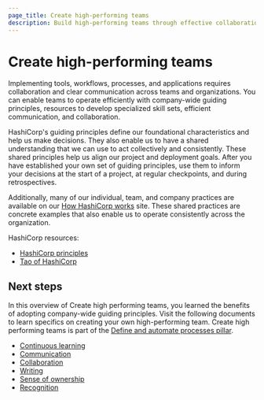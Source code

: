 ```yaml
---
page_title: Create high-performing teams
description: Build high-performing teams through effective collaboration, communication, and cultural practices.
---
```


# Create high-performing teams

Implementing tools, workflows, processes, and applications requires collaboration and clear communication across teams and organizations. You can enable teams to operate efficiently with company-wide guiding principles, resources to develop specialized skill sets, efficient communication, and collaboration.

HashiCorp's guiding principles define our foundational characteristics and help us make decisions. They also enable us to have a shared understanding that we can use to act collectively and consistently. These shared principles help us align our project and deployment goals. After you have established your own set of guiding principles, use them to inform your decisions at the start of a project, at regular checkpoints, and during retrospectives.

Additionally, many of our individual, team, and company practices are available on our [How HashiCorp works](https://works.hashicorp.com/) site. These shared practices are concrete examples that also enable us to operate consistently across the organization.

HashiCorp resources:

- [HashiCorp principles](https://www.hashicorp.com/our-principles)
- [Tao of HashiCorp](https://www.hashicorp.com/en/tao-of-hashicorp)

## Next steps

In this overview of Create high performing teams, you learned the benefits of adopting company-wide guiding principles. Visit the following documents to learn specifics on creating your own high-performing team. Create high performing teams is part of the [Define and automate processes pillar](/well-architected-framework/define-and-automate-processes).

- [Continuous learning](/well-architected-framework/define-and-automate-processes/build-culture/create-high-performing-teams/continuous-learning)
- [Communication](/well-architected-framework/define-and-automate-processes/build-culture/create-high-performing-teams/communication)
- [Collaboration](/well-architected-framework/define-and-automate-processes/build-culture/create-high-performing-teams/collaboration)
- [Writing](/well-architected-framework/define-and-automate-processes/build-culture/create-high-performing-teams/writing)
- [Sense of ownership](/well-architected-framework/define-and-automate-processes/build-culture/create-high-performing-teams/sense-of-ownership)
- [Recognition](/well-architected-framework/define-and-automate-processes/build-culture/create-high-performing-teams/recognition)
